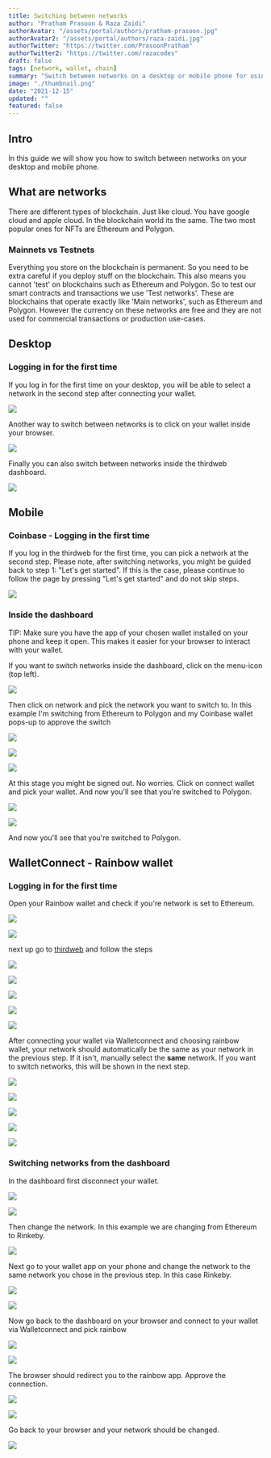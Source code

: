 ```yaml
---
title: Switching between networks
author: "Pratham Prasoon & Raza Zaidi"
authorAvatar: "/assets/portal/authors/pratham-prasoon.jpg"
authorAvatar2: "/assets/portal/authors/raza-zaidi.jpg"
authorTwitter: "https://twitter.com/PrasoonPratham"
authorTwitter2: "https://twitter.com/razacodes"
draft: false
tags: [network, wallet, chain]
summary: "Switch between networks on a desktop or mobile phone for using the thirdweb dashboard"
image: "./thumbnail.png"
date: "2021-12-15"
updated: ""
featured: false
---
```


## Intro

In this guide we will show you how to switch between networks on your desktop and mobile phone.

## What are networks

There are different types of blockchain. Just like cloud. You have google cloud and apple cloud. In the blockchain world its the same. The two most popular ones for NFTs are Ethereum and Polygon.

### Mainnets vs Testnets

Everything you store on the blockchain is permanent. So you need to be extra careful if you deploy stuff on the blockchain. This also means you cannot 'test' on blockchains such as Ethereum and Polygon. So to test our smart contracts and transactions we use 'Test networks'. These are blockchains that operate exactly like 'Main networks', such as Ethereum and Polygon. However the currency on these networks are free and they are not used for commercial transactions or production use-cases.

## Desktop

### Logging in for the first time

If you log in for the first time on your desktop, you will be able to select a network in the second step after connecting your wallet.

![](./connect-wallet.png)

Another way to switch between networks is to click on your wallet inside your browser.

![](./rinkeby.png)

Finally you can also switch between networks inside the thirdweb dashboard.

![](./ethereum-selected.png)

## Mobile

### Coinbase - Logging in the first time

If you log in the thirdweb for the first time, you can pick a network at the second step. Please note, after switching networks, you might be guided back to step 1: "Let's get started". If this is the case, please continue to follow the page by pressing "Let's get started" and do not skip steps.

![](./step3-dashboard.jpg)

### Inside the dashboard

TIP: Make sure you have the app of your chosen wallet installed on your phone and keep it open. This makes it easier for your browser to interact with your wallet. 

If you want to switch networks inside the dashboard, click on the menu-icon (top left).

![](./createproj.jpg)

Then click on network and pick the network you want to switch to. In this example I'm switching from Ethereum to Polygon and my Coinbase wallet pops-up to approve the switch

<ImageSideToSide>

![](./eth-iphone.jpg)

![](./switch-to-polygon.jpg)

![](./network-list-phone.jpg)

</ImageSideToSide>

At this stage you might be signed out. No worries. Click on connect wallet and pick your wallet. And now you'll see that you're switched to Polygon.

<ImageSideToSide>

![](./createprojthirdweb.jpg)

![](./create-project.jpg)

</ImageSideToSide>

And now you'll see that you're switched to Polygon. 

## WalletConnect - Rainbow wallet

### Logging in for the first time

Open your Rainbow wallet and check if you're network is set to Ethereum.

<ImageSideToSide>

![](./add-cash.png)

![](./settings1.png)

</ImageSideToSide>

next up go to [thirdweb](http://thirdweb.com/start) and follow the steps

<ImageSideToSide>

![](./get-started.png)

![](./connect-wallet-dashboard.png)

![](./thirdweb-walletconnect.png)

![](./walletconnect.png)

![](./thirdweb-connect.png)

</ImageSideToSide>

After connecting your wallet via Walletconnect and choosing rainbow wallet, your network should automatically be the same as your network in the previous step. If it isn't, manually select the **same** network. If you want to switch networks, this will be shown in the next step.

<ImageSideToSide>

![](./connect-wallet-eth-selected.png)

![](./create-project.png)

![](./setup-selecting-ethereum.png)

![](./setup-end.png)

![](./setup-ethereum.png)

</ImageSideToSide>

### Switching networks from the dashboard

In the dashboard first disconnect your wallet.

<ImageSideToSide>

![](./create-project.png)

![](./ethereum-phone-thirdweb.png)

</ImageSideToSide>

Then change the network. In this example we are changing from Ethereum to Rinkeby.

![](./select-network.png)

Next go to your wallet app on your phone and change the network to the same network you chose in the previous step. In this case Rinkeby.

<ImageSideToSide>

![](./settings-wallet-connect.png)

![](./rinkeby-selected.png)

</ImageSideToSide>

Now go back to the dashboard on your browser and connect to your wallet via Walletconnect and pick rainbow

<ImageSideToSide>

![](./create-proj.png)

![](./thirdweb-setup-options.png)

</ImageSideToSide>

The browser should redirect you to the rainbow app. Approve the connection.

<ImageSideToSide>

![](./walletconnect-thirdweb.png)

![](./walletconnect-connected.png)

</ImageSideToSide>

Go back to your browser and your network should be changed.

![](./phone-dashboard-rinkeby.png)